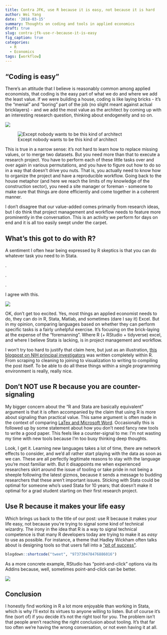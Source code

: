 ```yaml
---
title: Contra JFK, use R because it is easy, not because it is hard
author: Wei Yang
date: '2018-03-15'
summary: Thoughts on coding and tools in applied economics
draft: true
slug: contra-jfk-use-r-because-it-is-easy
fig_caption: true
categories:
  - R
  - Economics
tags: [workflow]
---
```


<style>
p.caption {
  font-size: 0.8em;
}
</style>

## "Coding is easy" 

There's an attitude that I believe is reasonably common among applied economists, that coding is the easy part of what we do and where we add the least value. If we were building a house, coding is like laying bricks - it's the "menial" and "boring" part of the job (no slight meant against actual bricklayers) - and we add the most value as the architect by coming up with an interesting research question, thinking about endogeneity and so on. 

![](https://media.giphy.com/media/7GySaKuIzts9q/giphy.gif)

![Except nobody wants to be this kind of architect](/post/2018-03-15-contra-jfk-use-r-because-it-is-easy_files/architect.webp)


This is true in a narrow sense: it's not hard to learn how to replace missing values, or to merge two datasets. But you need more than that to execute a research project. You have to perform each of these little tasks over and over again in various permutations, and you have to figure out how to do so in a way that doesn't drive you nuts. That is, you actually need to know how to organize the project and have a reproducible workflow. Going back to the house metaphor (and here we reach the limits of my knowledge of the construction sector), you need a site manager or foreman - someone to make sure that things are done efficiently and come together in a coherent manner. 

I don't disagree that our value-added comes primarily from research ideas, but I do think that project management and workflow needs to feature more prominently in the conversation. This is an activity we perform for days on end and it is all too easily swept under the carpet. 

## What's this got to do with R? 

A sentiment I often hear being expressed by R skeptics is that you can do whatever task you need to in Stata. 

.

.

.

I agree with this.

![](https://i.pinimg.com/originals/cc/20/4b/cc204bbd7a29fda1769710d79388b0d7.gif) 

OK, don't get too excited. Yes, most things an applied economist needs to do, they can do in R, Stata, Matlab, and sometimes (dare I say it) Excel. But in my opinion, comparing languages based on whether they can perform specific tasks is a fairly unhelpful exercise. It's focusing on the brick-laying at the expense of the "foremanning". Where R (+ RStudio + tidyverse) excel, and where I believe Stata is lacking, is in project management and workflow. 

I won't try too hard to justify that claim here, but just as an illustration, [this blogpost on NIH principal investigators](https://wytham.rbind.io/post/scraping-nih-pis-with-rvest/) was written completely within R. From scraping to cleaning to joining to visualization to writing to compiling the post itself. To be able to do all these things within a single programming environment is really, really nice. 

## Don't NOT use R because you are counter-signaling

My bigger concern about the "R and Stata are basically equivalent" argument is that it is often accompanied by the claim that using R is more about signaling than practical value. This same argument is often made in the context of comparing [LaTex and Microsoft Word](http://marcfbellemare.com/wordpress/12874). Occasionally this is followed up by some statement about how you don't need fancy new tools to write a good paper. This feels like a counter-signal to me: I'm not wasting my time with new tools because I'm too busy thinking deep thoughts. 

Look, I get it. Learning new languages takes a lot of time, there are network effects to consider, and we'd all rather start playing with the data as soon as we can. These are all perfectly legitimate reasons to stay with the language you're most familiar with. But it disappoints me when experienced researchers skirt around the issue of tooling or take pride in not being a sheeple following the latest gizmos, because it sends a message to budding researchers that these aren't important issues. Sticking with Stata could be optimal for someone who's used Stata for 10 years; that doesn't make it optimal for a grad student starting on their first research project. 


<!-- ![](https://www.nasa.gov/sites/default/files/s62-05616.jpg) -->
## Use R because it makes your life easy

Which brings us back to the title of our post: use R because it makes your life easy, not because you're trying to signal some kind of technical wizardry. The irony in the idea that R is a way to signal technical competence is that many R developers today are trying to make it as *easy* to use as possible. For instance, a theme that Hadley Wickham often talks about is designing tools so that users fall into a ["pit of success"](https://youtu.be/cpbtcsGE0OA?t=35m30s).

```r
blogdown::shortcode("tweet", "973730478476886016")
```

As a more concrete example, RStudio has "point-and-click" options via its Addins because, well, sometimes point-and-click can be better. 

![](/post/2018-03-15-contra-jfk-use-r-because-it-is-easy_files/addins.png)

## Conclusion

I honestly find working in R a lot more enjoyable than working in Stata, which is why I'll extol its virtues to anyone willing to listen. But of course it's fine (sort of) if you decide it's not the right tool for you. The problem isn't that people aren't reaching the right conclusion about tooling. It's that far too often we're having the wrong conversation, or not even having it at all.

<!--
- "Coding is easy"; no. metaphor is architect v.s. supervisor, not architect v.s. brick layer
- Signaling; lots of emphasis on avoiding command line bullshittery e.g. Jenny Bryan encourages use of GUIs. Lots of counter-signaling - I use simple tools which leaves me time to think deep thoughts
- Don't use R to signal something; use it to make your life easier
- Switching costs are real. that doesn't mean we shouldn't pay attention tools out there; budding researchers look to experienced ones for guidance - pointing everyone to Stata is not helpful

-->